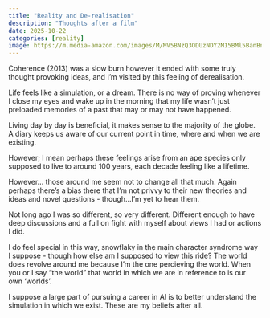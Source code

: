 ```yaml
---
title: "Reality and De-realisation"
description: "Thoughts after a film"
date: 2025-10-22
categories: [reality]
image: https://m.media-amazon.com/images/M/MV5BNzQ3ODUzNDY2M15BMl5BanBnXkFtZTgwNzg0ODY2MTE@._V1_FMjpg_UX1000_.jpg
---
```


Coherence (2013) was a slow burn however it ended with some truly thought provoking ideas, and I'm visited by this feeling of derealisation. 

Life feels like a simulation, or a dream. There is no way of proving whenever I close my eyes and wake up in the morning that my life wasn't just preloaded memories of a past that may or may not have happened. 

Living day by day is beneficial, it makes sense to the majority of the globe. A diary keeps us aware of our current point in time, where and when we are existing. 

However; I mean perhaps these feelings arise from an ape species only supposed to live to around 100 years, each decade feeling like a lifetime. 

However... those around me seem not to change all that much. Again perhaps there's a bias there that I'm not privvy to their new theories and ideas and novel questions - though...I'm yet to hear them. 

Not long ago I was so different, so very different. Different enough to have deep discussions and a full on fight with myself about views I had or actions I did.  

I do feel special in this way, snowflaky in the main character syndrome way I suppose - though how else am I supposed to view this ride? The world does revolve around me because I'm the one percieving the world. When you or I say "the world" that world in which we are in reference to is our own 'worlds'.

I suppose a large part of pursuing a career in AI is to better understand the simulation in which we exist. These are my beliefs after all.



